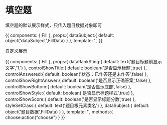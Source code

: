 
<Meta title="web 业务组件|填空题" component={Fill} decorators={[withKnobs({escapeHTML:false})]} />

# 填空题

<Props of={Fill} />

填空题的默认展示样式，只传入题目数据对象即可

<Preview>
  <Story name="默认">
    {{
      components: { Fill },
      props:{
        dataSubject:{
          default: object('dataSubject',FillData)
        }
      },
      template: '<fill :dataSubject="dataSubject"></fill>',
    }}
  </Story>
</Preview>

自定义展示

<Preview>
  <Story name="自定义">
    {{
      components: { Fill },
      props:{
        dataRankSting:{
          default: text('题目标题前显示文字','1.')
        },
        controlShowTitle:{
          default: boolean('是否显示标题',true)
        },
        controlAnswered:{
          default: boolean('状态：已作答还是未作答',false)
        },
        controlShowRightAnswer:{
          default: boolean('是否显示正确答案',false)
        },
        controlShowBottom:{
          default: boolean('是否显示底部',false)
        },
        controlShowStyle:{
          default: boolean('是否显示标题样式',true)
        },        
        controlShowScore:{
          default: boolean('是否显示标题分数',true)
        },
        styleSetClass:{
          default: text('题目根元素类名')
        },
        dataSubject:{
          default: object('题目数据',FillData)
        }
      },
      template: '<fill @choose="choose" :dataSubject="dataSubject" :dataRankSting="dataRankSting" :controlShowTitle="controlShowTitle" :controlAnswered="controlAnswered" :controlShowRightAnswer="controlShowRightAnswer" :controlShowBottom="controlShowBottom" :controlShowStyle="controlShowStyle" :controlShowScore="controlShowScore" :styleSetClass="styleSetClass"></fill>',
      methods:{
        choose:action("choose")
      }
    }}
  </Story>
</Preview>